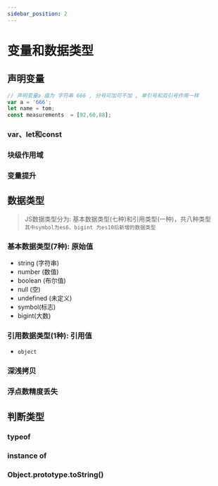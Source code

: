 ```yaml
---
sidebar_position: 2
---
```


# 变量和数据类型

## 声明变量
```js {1}
// 声明变量a 值为 字符串 666 , 分号可加可不加 , 单引号和双引号作用一样
var a = '666';
let name = tom;
const measurements  = [92,60,88];
```
### var、let和const

### 块级作用域

### 变量提升


## 数据类型
> JS数据类型分为: 基本数据类型(七种)和引用类型(一种)，共八种类型<br/>
`其中symbol为es6、bigint 为es10后新增的数据类型`

### 基本数据类型(7种): 原始值

- string (字符串)
- number (数值)
- boolean (布尔值)
- null (空)
- undefined (未定义)
- symbol(标志)
- bigint(大数)


### 引用数据类型(1种): 引用值
- `object`

### 深浅拷贝

### 浮点数精度丢失


## 判断类型

### typeof

### instance of

### Object.prototype.toString()

